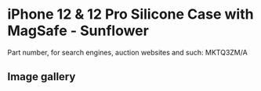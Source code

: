 
# iPhone 12 & 12 Pro Silicone Case with MagSafe - Sunflower

Part number, for search engines, auction websites and such: MKTQ3ZM/A

## Image gallery

<div style={{ width: "768px" }}>
  <GalleryComponent
    images={[
      {
        original: "/everysource/MKTQ3.png",
        thumbnail: "/everypreview/MKTQ3.png",
      },
      {
        original: "/everysource/MKTQ3_AV01.png",
        thumbnail: "/everypreview/MKTQ3_AV01.png",
      },
      {
        original: "/everysource/MKTQ3_AV02.png",
        thumbnail: "/everypreview/MKTQ3_AV02.png",
      },
      {
        original: "/everysource/MKTQ3_AV03.png",
        thumbnail: "/everypreview/MKTQ3_AV03.png",
      },
      {
        original: "/everysource/MKTQ3_AV04.png",
        thumbnail: "/everypreview/MKTQ3_AV04.png",
      },
      {
        original: "/everysource/MKTQ3_AV05.png",
        thumbnail: "/everypreview/MKTQ3_AV05.png",
      },
      {
        original: "/everysource/MKTQ3_AV06.png",
        thumbnail: "/everypreview/MKTQ3_AV06.png",
      },
      {
        original: "/everysource/MKTQ3_AV07.png",
        thumbnail: "/everypreview/MKTQ3_AV07.png",
      },
      {
        original: "/everysource/MKTQ3_AV08.png",
        thumbnail: "/everypreview/MKTQ3_AV08.png",
      },
      {
        original: "/everysource/MKTQ3_AV09.png",
        thumbnail: "/everypreview/MKTQ3_AV09.png",
      },
      {
        original: "/everysource/MKTQ3_AV10.png",
        thumbnail: "/everypreview/MKTQ3_AV10.png",
      }
    ]}
  />
</div>